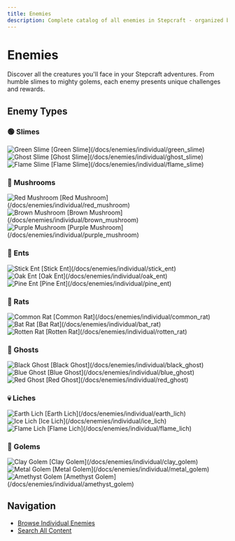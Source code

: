 ```yaml
---
title: Enemies
description: Complete catalog of all enemies in Stepcraft - organized by type
---
```


# Enemies

Discover all the creatures you'll face in your Stepcraft adventures. From humble slimes to mighty golems, each enemy presents unique challenges and rewards.

## Enemy Types

<div className="grid grid-cols-1 md:grid-cols-2 gap-8 my-8">
  <div>
    <h3 className="text-xl font-semibold mb-4">🟢 Slimes</h3>
    <div className="space-y-2">
      <div className="flex items-center justify-between p-2 border rounded">
        <div className="flex items-center gap-3">
          <img src="/assets/enemies/green_slime/slime.png" alt="Green Slime" className="w-8 h-8" />
          <span className="font-medium">[Green Slime](/docs/enemies/individual/green_slime)</span>
        </div>
      </div>
      <div className="flex items-center justify-between p-2 border rounded">
        <div className="flex items-center gap-3">
          <img src="/assets/enemies/ghost_slime/slime.png" alt="Ghost Slime" className="w-8 h-8" />
          <span className="font-medium">[Ghost Slime](/docs/enemies/individual/ghost_slime)</span>
        </div>
      </div>
      <div className="flex items-center justify-between p-2 border rounded">
        <div className="flex items-center gap-3">
          <img src="/assets/enemies/flame_slime/slime.png" alt="Flame Slime" className="w-8 h-8" />
          <span className="font-medium">[Flame Slime](/docs/enemies/individual/flame_slime)</span>
        </div>
      </div>
    </div>
  </div>

  <div>
    <h3 className="text-xl font-semibold mb-4">🍄 Mushrooms</h3>
    <div className="space-y-2">
      <div className="flex items-center justify-between p-2 border rounded">
        <div className="flex items-center gap-3">
          <img src="/assets/enemies/red_mushroom/mushroom.png" alt="Red Mushroom" className="w-8 h-8" />
          <span className="font-medium">[Red Mushroom](/docs/enemies/individual/red_mushroom)</span>
        </div>
      </div>
      <div className="flex items-center justify-between p-2 border rounded">
        <div className="flex items-center gap-3">
          <img src="/assets/enemies/brown_mushroom/mushroom.png" alt="Brown Mushroom" className="w-8 h-8" />
          <span className="font-medium">[Brown Mushroom](/docs/enemies/individual/brown_mushroom)</span>
        </div>
      </div>
      <div className="flex items-center justify-between p-2 border rounded">
        <div className="flex items-center gap-3">
          <img src="/assets/enemies/purple_mushroom/mushroom.png" alt="Purple Mushroom" className="w-8 h-8" />
          <span className="font-medium">[Purple Mushroom](/docs/enemies/individual/purple_mushroom)</span>
        </div>
      </div>
    </div>
  </div>

  <div>
    <h3 className="text-xl font-semibold mb-4">🌳 Ents</h3>
    <div className="space-y-2">
      <div className="flex items-center justify-between p-2 border rounded">
        <div className="flex items-center gap-3">
          <img src="/assets/enemies/stick_ent/ent.png" alt="Stick Ent" className="w-8 h-8" />
          <span className="font-medium">[Stick Ent](/docs/enemies/individual/stick_ent)</span>
        </div>
      </div>
      <div className="flex items-center justify-between p-2 border rounded">
        <div className="flex items-center gap-3">
          <img src="/assets/enemies/oak_ent/ent.png" alt="Oak Ent" className="w-8 h-8" />
          <span className="font-medium">[Oak Ent](/docs/enemies/individual/oak_ent)</span>
        </div>
      </div>
      <div className="flex items-center justify-between p-2 border rounded">
        <div className="flex items-center gap-3">
          <img src="/assets/enemies/pine_ent/ent.png" alt="Pine Ent" className="w-8 h-8" />
          <span className="font-medium">[Pine Ent](/docs/enemies/individual/pine_ent)</span>
        </div>
      </div>
    </div>
  </div>

  <div>
    <h3 className="text-xl font-semibold mb-4">🐀 Rats</h3>
    <div className="space-y-2">
      <div className="flex items-center justify-between p-2 border rounded">
        <div className="flex items-center gap-3">
          <img src="/assets/enemies/common_rat/rat.png" alt="Common Rat" className="w-8 h-8" />
          <span className="font-medium">[Common Rat](/docs/enemies/individual/common_rat)</span>
        </div>
      </div>
      <div className="flex items-center justify-between p-2 border rounded">
        <div className="flex items-center gap-3">
          <img src="/assets/enemies/bat_rat/rat.png" alt="Bat Rat" className="w-8 h-8" />
          <span className="font-medium">[Bat Rat](/docs/enemies/individual/bat_rat)</span>
        </div>
      </div>
      <div className="flex items-center justify-between p-2 border rounded">
        <div className="flex items-center gap-3">
          <img src="/assets/enemies/rotten_rat/rat.png" alt="Rotten Rat" className="w-8 h-8" />
          <span className="font-medium">[Rotten Rat](/docs/enemies/individual/rotten_rat)</span>
        </div>
      </div>
    </div>
  </div>

  <div>
    <h3 className="text-xl font-semibold mb-4">👻 Ghosts</h3>
    <div className="space-y-2">
      <div className="flex items-center justify-between p-2 border rounded">
        <div className="flex items-center gap-3">
          <img src="/assets/enemies/black_ghost/ghost.png" alt="Black Ghost" className="w-8 h-8" />
          <span className="font-medium">[Black Ghost](/docs/enemies/individual/black_ghost)</span>
        </div>
      </div>
      <div className="flex items-center justify-between p-2 border rounded">
        <div className="flex items-center gap-3">
          <img src="/assets/enemies/blue_ghost/ghost.png" alt="Blue Ghost" className="w-8 h-8" />
          <span className="font-medium">[Blue Ghost](/docs/enemies/individual/blue_ghost)</span>
        </div>
      </div>
      <div className="flex items-center justify-between p-2 border rounded">
        <div className="flex items-center gap-3">
          <img src="/assets/enemies/red_ghost/ghost.png" alt="Red Ghost" className="w-8 h-8" />
          <span className="font-medium">[Red Ghost](/docs/enemies/individual/red_ghost)</span>
        </div>
      </div>
    </div>
  </div>

  <div>
    <h3 className="text-xl font-semibold mb-4">💀 Liches</h3>
    <div className="space-y-2">
      <div className="flex items-center justify-between p-2 border rounded">
        <div className="flex items-center gap-3">
          <img src="/assets/enemies/earth_lich/lich.png" alt="Earth Lich" className="w-8 h-8" />
          <span className="font-medium">[Earth Lich](/docs/enemies/individual/earth_lich)</span>
        </div>
      </div>
      <div className="flex items-center justify-between p-2 border rounded">
        <div className="flex items-center gap-3">
          <img src="/assets/enemies/ice_lich/lich.png" alt="Ice Lich" className="w-8 h-8" />
          <span className="font-medium">[Ice Lich](/docs/enemies/individual/ice_lich)</span>
        </div>
      </div>
      <div className="flex items-center justify-between p-2 border rounded">
        <div className="flex items-center gap-3">
          <img src="/assets/enemies/flame_lich/lich.png" alt="Flame Lich" className="w-8 h-8" />
          <span className="font-medium">[Flame Lich](/docs/enemies/individual/flame_lich)</span>
        </div>
      </div>
    </div>
  </div>

  <div>
    <h3 className="text-xl font-semibold mb-4">🗿 Golems</h3>
    <div className="space-y-2">
      <div className="flex items-center justify-between p-2 border rounded">
        <div className="flex items-center gap-3">
          <img src="/assets/enemies/clay_golem/golem.png" alt="Clay Golem" className="w-8 h-8" />
          <span className="font-medium">[Clay Golem](/docs/enemies/individual/clay_golem)</span>
        </div>
      </div>
      <div className="flex items-center justify-between p-2 border rounded">
        <div className="flex items-center gap-3">
          <img src="/assets/enemies/metal_golem/golem.png" alt="Metal Golem" className="w-8 h-8" />
          <span className="font-medium">[Metal Golem](/docs/enemies/individual/metal_golem)</span>
        </div>
      </div>
      <div className="flex items-center justify-between p-2 border rounded">
        <div className="flex items-center gap-3">
          <img src="/assets/enemies/amethyst_golem/golem.png" alt="Amethyst Golem" className="w-8 h-8" />
          <span className="font-medium">[Amethyst Golem](/docs/enemies/individual/amethyst_golem)</span>
        </div>
      </div>
    </div>
  </div>
</div>

## Navigation

- [Browse Individual Enemies](/docs/enemies/individual)
- [Search All Content](/search)